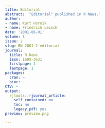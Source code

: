 ```yaml
---
title: Editorial
abstract: '"Editorial" published in R News.'
author:
- name: Kurt Hornik
- name: Friedrich Leisch
date: '2001-06-01'
volume: 1
issue: 2
slug: RN-2001-2-editorial
journal:
  title: R News
  issn: 1609-3631
  firstpage: 1
  lastpage: 1
packages:
  cran: ~
  bioc: ~
CTV: ~
output:
  rjtools::rjournal_article:
    self_contained: no
    toc: no
    legacy_pdf: yes
preview: preview.png

---
```

